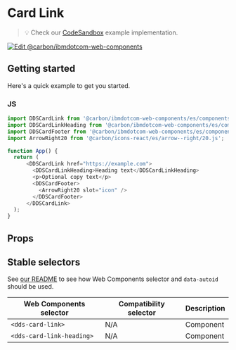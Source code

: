 
# Card Link

> 💡 Check our
> [CodeSandbox](https://githubbox.com/carbon-design-system/carbon-for-ibm-dotcom/tree/main/packages/web-components/examples/codesandbox/components-react/card-link)
> example implementation.

[![Edit @carbon/ibmdotcom-web-components](https://codesandbox.io/static/img/play-codesandbox.svg)](https://githubbox.com/carbon-design-system/carbon-for-ibm-dotcom/tree/main/packages/web-components/examples/codesandbox/components-react/card-link)

## Getting started

Here's a quick example to get you started.

### JS

```javascript
import DDSCardLink from '@carbon/ibmdotcom-web-components/es/components-react/card-link/card-link.js';
import DDSCardLinkHeading from '@carbon/ibmdotcom-web-components/es/components-react/card-link/card-link-heading';
import DDSCardFooter from '@carbon/ibmdotcom-web-components/es/components-react/card/card-footer';
import ArrowRight20 from '@carbon/icons-react/es/arrow--right/20.js';

function App() {
  return (
      <DDSCardLink href="https://example.com">
        <DDSCardLinkHeading>Heading text</DDSCardLinkHeading>
        <p>Optional copy text</p>
        <DDSCardFooter>
          <ArrowRight20 slot="icon" />
        </DDSCardFooter>
      </DDSCardLink>
  );
}
```

## Props

<Props of={PropTypesRef} />

## Stable selectors

See [our README](https://github.com/carbon-design-system/carbon-for-ibm-dotcom/tree/main/packages/web-components#stable-selectors-for-analytics-and-integratione2e-testing-in-web-components) to see how Web Components selector and `data-autoid` should be used.

| Web Components selector          | Compatibility selector | Description |
| -------------------------------- | ---------------------- | ----------- |
| `<dds-card-link>`                | N/A                    | Component   |
| `<dds-card-link-heading>`        | N/A                    | Component   |

<Description markdown={contributing} />
